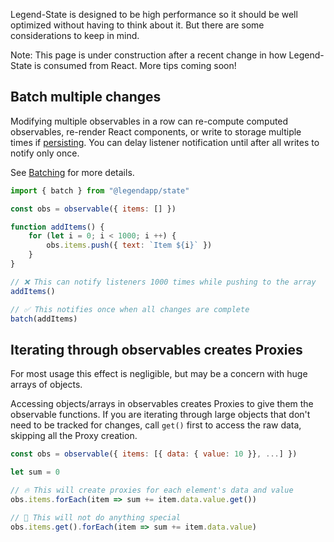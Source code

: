 Legend-State is designed to be high performance so it should be well optimized without having to think about it. But there are some considerations to keep in mind.

Note: This page is under construction after a recent change in how Legend-State is consumed from React. More tips coming soon!

## Batch multiple changes

Modifying multiple observables in a row can re-compute computed observables, re-render React components, or write to storage multiple times if [persisting](../persistence). You can delay listener notification until after all writes to notify only once.

See [Batching](../batching) for more details.

```js
import { batch } from "@legendapp/state"

const obs = observable({ items: [] })

function addItems() {
    for (let i = 0; i < 1000; i ++) {
        obs.items.push({ text: `Item ${i}` })
    }
}

// ❌ This can notify listeners 1000 times while pushing to the array
addItems()

// ✅ This notifies once when all changes are complete
batch(addItems)
```

## Iterating through observables creates Proxies

For most usage this effect is negligible, but may be a concern with huge arrays of objects.

Accessing objects/arrays in observables creates Proxies to give them the observable functions. If you are iterating through large objects that don't need to be tracked for changes, call `get()` first to access the raw data, skipping all the Proxy creation.

```js
const obs = observable({ items: [{ data: { value: 10 }}, ...] })

let sum = 0

// 🔥 This will create proxies for each element's data and value
obs.items.forEach(item => sum += item.data.value.get())

// 💨 This will not do anything special
obs.items.get().forEach(item => sum += item.data.value)
```
